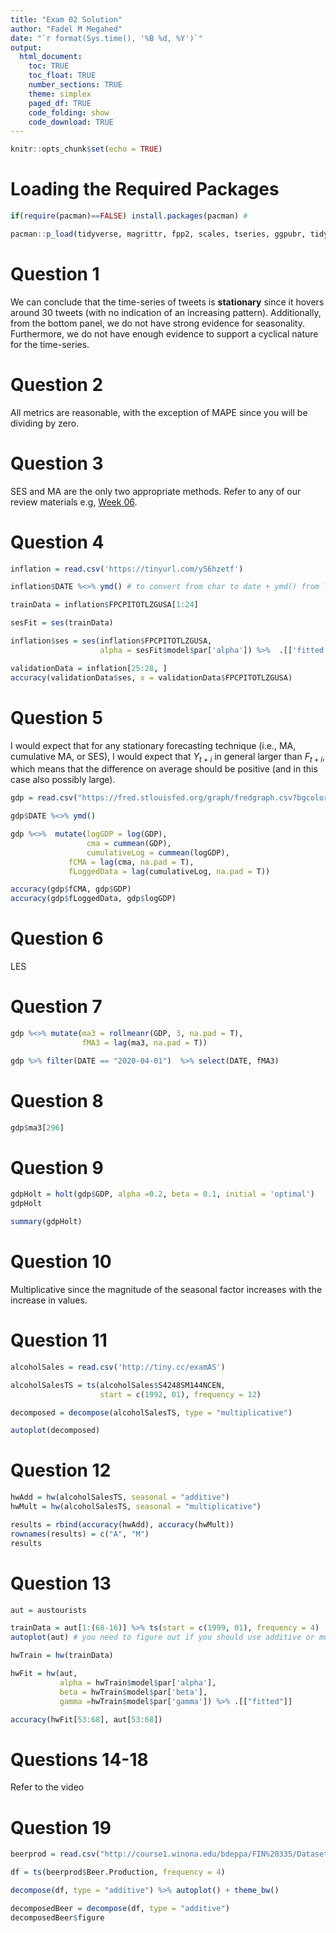 ```yaml
---
title: "Exam 02 Solution"
author: "Fadel M Megahed"
date: "`r format(Sys.time(), '%B %d, %Y')`"
output: 
  html_document:
    toc: TRUE
    toc_float: TRUE
    number_sections: TRUE
    theme: simplex
    paged_df: TRUE
    code_folding: show
    code_download: TRUE
---
```


```r
knitr::opts_chunk$set(echo = TRUE)
```

# Loading the Required Packages {-}

```r
if(require(pacman)==FALSE) install.packages(pacman) #

pacman::p_load(tidyverse, magrittr, fpp2, scales, tseries, ggpubr, tidyquant)

```

# Question 1
We can conclude that the time-series of tweets is **stationary** since it hovers around 30 tweets (with no indication of an increasing pattern). Additionally, from the bottom panel, we do not have strong evidence for seasonality. Furthermore, we do not have enough evidence to support a cyclical nature for the time-series.

# Question 2
All metrics are reasonable, with the exception of MAPE since you will be dividing by zero.


# Question 3
SES and MA are the only two appropriate methods. Refer to any of our review materials e.g, [Week 06](http://rstudio.fsb.miamioh.edu:3838/megahefm/isa444/week06/#section-overview-of-forecasting-methods).

# Question 4
```r
inflation = read.csv('https://tinyurl.com/y56hzetf')

inflation$DATE %<>% ymd() # to convert from char to date + ymd() from lubridate and two-way pipe from magrittr

trainData = inflation$FPCPITOTLZGUSA[1:24]

sesFit = ses(trainData)

inflation$ses = ses(inflation$FPCPITOTLZGUSA,
                    alpha = sesFit$model$par['alpha']) %>%  .[['fitted']]

validationData = inflation[25:28, ]
accuracy(validationData$ses, x = validationData$FPCPITOTLZGUSA)
```

# Question 5
I would expect that for any stationary forecasting technique (i.e., MA, cumulative MA, or SES), I would expect that $Y_{t+i}$ in general larger than $F_{t+i}$, which means that the difference on average should be positive (and in this case also possibly large). 
```r
gdp = read.csv("https://fred.stlouisfed.org/graph/fredgraph.csv?bgcolor=%23e1e9f0&chart_type=line&drp=0&fo=open%20sans&graph_bgcolor=%23ffffff&height=450&mode=fred&recession_bars=on&txtcolor=%23444444&ts=12&tts=12&width=1168&nt=0&thu=0&trc=0&show_legend=yes&show_axis_titles=yes&show_tooltip=yes&id=GDP&scale=left&cosd=1947-01-01&coed=2020-10-01&line_color=%234572a7&link_values=false&line_style=solid&mark_type=none&mw=3&lw=2&ost=-99999&oet=99999&mma=0&fml=a&fq=Quarterly&fam=avg&fgst=lin&fgsnd=2020-02-01&line_index=1&transformation=lin&vintage_date=2021-03-22&revision_date=2021-03-22&nd=1947-01-01")

gdp$DATE %<>% ymd() 

gdp %<>%  mutate(logGDP = log(GDP),
                 cma = cummean(GDP),
                 cumulativeLog = cummean(logGDP),
             fCMA = lag(cma, na.pad = T),
             fLoggedData = lag(cumulativeLog, na.pad = T))

accuracy(gdp$fCMA, gdp$GDP)
accuracy(gdp$fLoggedData, gdp$logGDP)
```


# Question 6
LES 

# Question 7
```r
gdp %<>% mutate(ma3 = rollmeanr(GDP, 3, na.pad = T),
                fMA3 = lag(ma3, na.pad = T)) 

gdp %>% filter(DATE == "2020-04-01")  %>% select(DATE, fMA3)
```

# Question 8
```r
gdp$ma3[296]
```

# Question 9
```r
gdpHolt = holt(gdp$GDP, alpha =0.2, beta = 0.1, initial = 'optimal')
gdpHolt

summary(gdpHolt)
```


# Question 10
Multiplicative since the magnitude of the seasonal factor increases with the increase in values.

# Question 11
```r
alcoholSales = read.csv('http://tiny.cc/examAS')

alcoholSalesTS = ts(alcoholSales$S4248SM144NCEN,
                    start = c(1992, 01), frequency = 12)

decomposed = decompose(alcoholSalesTS, type = "multiplicative")

autoplot(decomposed)
```

# Question 12
```r
hwAdd = hw(alcoholSalesTS, seasonal = "additive")
hwMult = hw(alcoholSalesTS, seasonal = "multiplicative")

results = rbind(accuracy(hwAdd), accuracy(hwMult))
rownames(results) = c("A", "M")
results
```


# Question 13

```r
aut = austourists

trainData = aut[1:(68-16)] %>% ts(start = c(1999, 01), frequency = 4)
autoplot(aut) # you need to figure out if you should use additive or multiplicative

hwTrain = hw(trainData)

hwFit = hw(aut, 
           alpha = hwTrain$model$par['alpha'],
           beta = hwTrain$model$par['beta'],
           gamma =hwTrain$model$par['gamma']) %>% .[["fitted"]]

accuracy(hwFit[53:68], aut[53:68])

```


# Questions 14-18
Refer to the video

# Question 19
```r
beerprod = read.csv("http://course1.winona.edu/bdeppa/FIN%20335/Datasets/AusBeer.csv")

df = ts(beerprod$Beer.Production, frequency = 4)

decompose(df, type = "additive") %>% autoplot() + theme_bw()

decomposedBeer = decompose(df, type = "additive")
decomposedBeer$figure
```